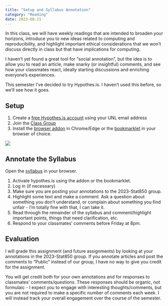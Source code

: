 ```yaml
---
title: "Setup and Syllabus Annotation"
category: "Reading"
date: 2023-08-21
---
```


In this class, we will have weekly readings that are intended to broaden your horizons, introduce you to new ideas related to computing and reproducibility, and highlight important ethical considerations that we won't discuss directly in class but that have implications for computing.

I haven't yet found a great tool for "social annotation", but the idea is to allow you to read an article, make snarky (or insightful) comments, and see how your classmates react, ideally starting discussions and enriching everyone's experiences.

This semester I've decided to try Hypothes.is. I haven't used this before, so we'll see how it goes.


## Setup

1. Create a [free Hypothes.is account](https://hypothes.is/signup) using your UNL email address
2. Join the [Class Group](https://hypothes.is/groups/3wwBG1zm/2023-stat850) 
3. Install the [browser addon](https://web.hypothes.is/help/installing-the-chrome-extension/) in Chrome/Edge or the [bookmarklet](https://web.hypothes.is/help/installing-the-bookmarklet/) 
in your  browser of choice.

![](using-hypothesis-bookmarklet.gif){fig-alt="Gif showing steps to use Hypothesis bookmarklet, described in the Setup subheading"}


## Annotate the Syllabus

Open the [syllabus](https://srvanderplas.github.io/unl-stat850/syllabus.pdf) in your browser.

1. Activate hypothes.is using the addon or the bookmarklet.
2. Log in (if necessary)
3. Make sure you are posting your annotations to the 2023-Stat850 group.
4. Highlight some text and make a comment. Ask a question about something you don't understand, or complain about something you find unfair - I'm totally fine with that, I can take it. 
5. Read through the remainder of the syllabus and comment/highlight important points, things that need clarification, etc.
6. Respond to your classmates' comments before Friday at 8pm. 

## Evaluation

I will grade this assignment (and future assignments) by looking at your annotations in the 2023-Stat850 group. 
If you annotate articles and post the comments to "Public" instead of our group, I have no way to give you credit for the assignment.

You will get credit both for your own annotations and for responses to classmates' comments/questions. 
These responses should be organic, not formulaic - I expect you to engage with interesting thoughts/comments, but you are not required to make a specific number of comments each week. 
I will instead track your overall engagement over the course of the semester. 
